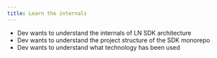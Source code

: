 ```yaml
---
title: Learn the internals
---
```


- Dev wants to understand the internals of LN SDK architecture
- Dev wants to understand the project structure of the SDK monorepo
- Dev wants to understand what technology has been used
